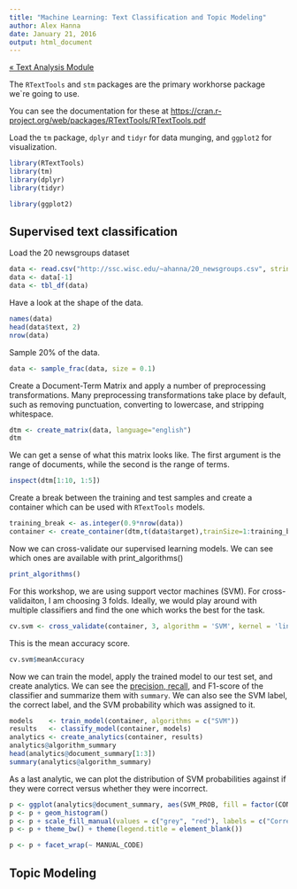 ```yaml
---
title: "Machine Learning: Text Classification and Topic Modeling"
author: Alex Hanna
date: January 21, 2016
output: html_document
---
```


[&laquo; Text Analysis Module](../text/README.md)

The `RTextTools` and `stm` packages are the primary workhorse package we`re going to use.  

You can see the documentation for these at [https://cran.r-project.org/web/packages/RTextTools/RTextTools.pdf](https://cran.r-project.org/web/packages/RTextTools/RTextTools.pdf) 

Load the `tm` package,  `dplyr` and `tidyr` for data munging, and `ggplot2` for visualization.

```r
library(RTextTools)
library(tm)
library(dplyr)
library(tidyr)

library(ggplot2)
```

## Supervised text classification

Load the 20 newsgroups dataset

```r
data <- read.csv("http://ssc.wisc.edu/~ahanna/20_newsgroups.csv", stringsAsFactors = FALSE)
data <- data[-1]
data <- tbl_df(data)
```

Have a look at the shape of the data.
```r
names(data)
head(data$text, 2)
nrow(data)
```

Sample 20% of the data.
```r
data <- sample_frac(data, size = 0.1)
```

Create a Document-Term Matrix and apply a number of preprocessing transformations. Many preprocessing transformations take place by default, such as removing punctuation, converting to lowercase, and stripping whitespace.

```r
dtm <- create_matrix(data, language="english")
dtm
```

We can get a sense of what this matrix looks like. The first argument is the range of documents, while the second is the range of terms.

```r
inspect(dtm[1:10, 1:5])
```

Create a break between the training and test samples and create a container which can be used with `RTextTools` models.

```r
training_break <- as.integer(0.9*nrow(data))
container <- create_container(dtm,t(data$target),trainSize=1:training_break, testSize=training_break:nrow(data),virgin=FALSE)
```

Now we can cross-validate our supervised learning models. We can see which ones are available with print_algorithms()

```r
print_algorithms()
```

For this workshop, we are using support vector machines (SVM). For cross-validaiton, I am choosing 3 folds. Ideally, we would play around with multiple classifiers and find the one which works the best for the task.

```r
cv.svm <- cross_validate(container, 3, algorithm = 'SVM', kernel = 'linear')
```

This is the mean accuracy score.

```r
cv.svm$meanAccuracy
```

Now we can train the model, apply the trained model to our test set, and create analytics. We can see the [precision, recall](https://en.wikipedia.org/wiki/Precision_and_recall), and F1-score of the classifier and summarize them with `summary`. We can also see the SVM label, the correct label, and the SVM probability which was assigned to it.

```r
models    <- train_model(container, algorithms = c("SVM"))
results   <- classify_model(container, models)
analytics <- create_analytics(container, results)
analytics@algorithm_summary
head(analytics@document_summary[1:3])
summary(analytics@algorithm_summary)
```

As a last analytic, we can plot the distribution of SVM probabilities against if they were correct versus whether they were incorrect.

```r
p <- ggplot(analytics@document_summary, aes(SVM_PROB, fill = factor(CONSENSUS_INCORRECT)))
p <- p + geom_histogram()
p <- p + scale_fill_manual(values = c("grey", "red"), labels = c("Correct", "Incorrect"))
p <- p + theme_bw() + theme(legend.title = element_blank())

p <- p + facet_wrap(~ MANUAL_CODE)
```

## Topic Modeling
